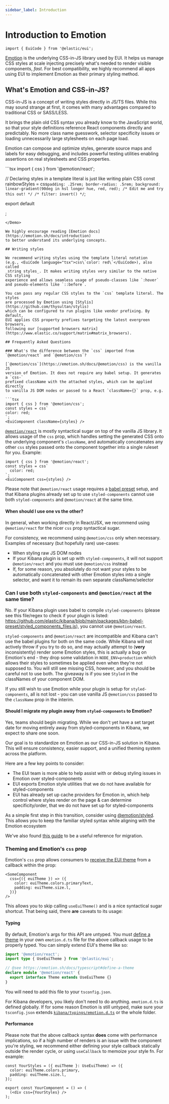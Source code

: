 ```yaml
---
sidebar_label: Introduction
---
```


# Introduction to Emotion

```mdx-code-block
import { EuiCode } from '@elastic/eui';
```

[Emotion](https://emotion.sh/) is the underlying CSS-in-JS library used by EUI.
It helps us manage CSS styles at scale injecting precisely what's needed
to render visible components, _fast_.
For best compatibility, we highly recommend all apps using EUI to implement
Emotion as their primary styling method.

## What's Emotion and CSS-in-JS?

CSS-in-JS is a concept of writing styles directly in JS/TS files.
While this may sound strange at first, it comes with many advantages compared
to traditional CSS or SASS/LESS.

It brings the plain old CSS syntax you already know to the JavaScript world,
so that your style definitions reference React components directly
and predictably. No more class name guesswork, selector specificity issues
or loading unnecessarily large stylesheets on each page load.

Emotion can compose and optimize styles, generate source maps and labels
for easy debugging, and includes powerful testing utilities enabling assertions
on real stylesheets and CSS properties.

<Demo isSourceOpen>
  ```tsx
  import { css } from '@emotion/react';

  // Declaring styles in a template literal is just like writing plain CSS
  const rainbowStyles = css`
    padding: .25rem;
    border-radius: .5rem;
    background: linear-gradient(90deg in hsl longer hue, red, red);
    /* Edit me and try this out! */
    /* filter: invert() */
  `;

  export default <div css={rainbowStyles} />;
  ```
</Demo>

We highly encourage reading [Emotion docs](https://emotion.sh/docs/introduction)
to better understand its underlying concepts.

## Writing styles

We recommend writing styles using the template literal notation
(e.g., <EuiCode language="tsx">css\`color: red\`</EuiCode>), also called
_string styles_. It makes writing styles very similar to the native CSS styling
experience and allows seamless usage of pseudo-classes like `:hover`
and pseudo-elements like `::before`.

You can pass any regular CSS styles to the `css` template literal. The styles
are processed by Emotion using [Stylis](https://github.com/thysultan/stylis)
which can be configured to run plugins like vendor prefixing. By default,
EUI applies CSS property prefixes targeting the latest evergreen browsers,
following our [supported browsers matrix](https://www.elastic.co/support/matrix#matrix_browsers).

## Frequently Asked Questions

### What's the difference between the `css` imported from `@emotion/react` and `@emotion/css`?

[`@emotion/css`](https://emotion.sh/docs/@emotion/css) is the vanilla JS
version of Emotion. It does not require any babel setup. It generates a `css-`
prefixed className with the attached styles, which can be applied directly
to vanilla JS DOM nodes or passed to a React `className={}` prop, e.g.

```tsx
import { css } from '@emotion/css';
const styles = css`
  color: red;
`;
<EuiComponent className={styles} />
```

[`@emotion/react`](https://emotion.sh/docs/@emotion/react) is mostly
syntactical sugar on top of the vanilla JS library. It allows usage
of the `css` prop, which handles setting the generated CSS onto the underlying
component's `className`, and automatically concatenates any other `css` styles
passed onto the component together into a single ruleset for you. Example:

```tsx
import { css } from '@emotion/react';
const styles = css`
  color: red;
`;
<EuiComponent css={styles} />
```

Please note that `@emotion/react` usage requires a
[babel preset](https://www.npmjs.com/package/@emotion/babel-preset-css-prop)
setup, and that Kibana plugins already set up to use `styled-components` cannot
use both `styled-components` and `@emotion/react` at the same time.

#### When should I use one vs the other?

In general, when working directly in React/JSX, we recommend using
`@emotion/react` for the nicer `css` prop syntactical sugar.

For consistency, we recommend using `@emotion/css` only when necessary.
Examples of necessary (but hopefully rare) use-cases:
- When styling raw JS DOM nodes
- If your Kibana plugin is set up with `styled-components`, it will not support `@emotion/react` and you must use `@emotion/css` instead
- If, for some reason, you absolutely do not want your styles to be automatically concatenated with other Emotion styles into a single selector, and want it to remain its own separate className/selector

### Can I use both `styled-components` and `@emotion/react` at the same time?

No. If your Kibana plugin uses babel to compile `styled-components` (please see this file/regex to check if your plugin is listed: https://github.com/elastic/kibana/blob/main/packages/kbn-babel-preset/styled_components_files.js), you cannot use `@emotion/react`.

`styled-components` and `@emotion/react` are incompatible and Kibana can't use the babel plugins for both on the same code. While Kibana will not actively throw if you try to do so, and may actually attempt to (**very** inconsistently) render some Emotion styles, this is actually a bug on Emotion's end - they drop some validation in `NODE_ENV=production` which allows their styles to sometimes be applied even when they're not supposed to. You will still see missing CSS, however, and you should be careful not to use both. The giveaway is if you see `Styled` in the classNames of your component DOM.

If you still wish to use Emotion while your plugin is setup for `styled-components`, all is not lost - you can use vanilla JS `@emotion/css` passed to the `className` prop in the interim.

#### Should I migrate my plugin away from `styled-components` to Emotion?

Yes, teams should begin migrating. While we don't yet have a set target date for moving entirely away from styled-components in Kibana, we expect to share one soon.

Our goal is to standardize on Emotion as our CSS-in-JS solution in Kibana. This will ensure consistency, easier support, and a unified theming system across the platform.

Here are a few key points to consider:

- The EUI team is more able to help assist with or debug styling issues in Emotion over styled-components
- EUI exports Emotion style utilities that we do not have available for styled-components
- EUI has already set up cache providers for Emotion in, which help control where styles render on the page & can determine specificity/order, that we do not have set up for styled-components

As a simple first step in this transition, consider using [@emotion/styled](https://emotion.sh/docs/styled). This allows you to keep the familiar styled syntax while aligning with the Emotion ecosystem

We've also found [this guide](https://simonhartcher.com/migrating-from-styled-components-to-emotion) to be a useful reference for migration.

### Theming and Emotion's `css` prop

Emotion's `css` prop allows consumers to [receive the EUI theme](https://emotion.sh/docs/theming#css-prop) from a callback within the prop:

```tsx
<SomeComponent
  css={({ euiTheme }) => ({
    color: euiTheme.colors.primaryText,
    padding: euiTheme.size.l,
  })}
/>
```

This allows you to skip calling `useEuiTheme()` and is a nice syntactical sugar shortcut. That being said, there **are** caveats to its usage:

#### Typing

By default, Emotion's args for this API are untyped. You must [define a theme](https://emotion.sh/docs/typescript#define-a-theme) in your own `emotion.d.ts` file for the above callback usage to be properly typed. You can simply extend EUI's theme like so:

```ts
import '@emotion/react';
import type { UseEuiTheme } from '@elastic/eui';

// @see https://emotion.sh/docs/typescript#define-a-theme
declare module '@emotion/react' {
  export interface Theme extends UseEuiTheme {}
}
```

You will need to add this file to your `tsconfig.json`.

For Kibana developers, you likely don't need to do anything. `emotion.d.ts` is defined globally. If for some reason Emotion is still untyped, make sure your `tsconfig.json` extends [`kibana/typings/emotion.d.ts`](https://github.com/elastic/kibana/blob/main/typings/emotion.d.ts) or the whole folder.

#### Performance

Please note that the above callback syntax **does** come with performance implications, so if a high number of renders is an issue with the component you're styling, we recommend either defining your style callback statically outside the render cycle, or using `useCallback` to memoize your style fn. For example:

```tsx
const YourStyles = ({ euiTheme }: UseEuiTheme) => ({
  color: euiTheme.colors.primary,
  padding: euiTheme.size.l,
});

export const YourComponent = () => (
  (<div css={YourStyles} />
);
```

